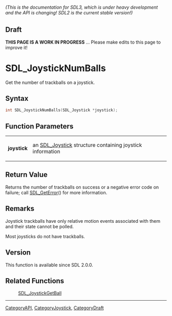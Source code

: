 ====== (This is the documentation for SDL3, which is under heavy development and the API is changing! SDL2 is the current stable version!) ======

== Draft ==

'''THIS PAGE IS A WORK IN PROGRESS''' ... Please make edits to this page to improve it!
= SDL_JoystickNumBalls =

Get the number of trackballs on a joystick.

== Syntax ==

<syntaxhighlight lang='c'>
int SDL_JoystickNumBalls(SDL_Joystick *joystick);
</syntaxhighlight>

== Function Parameters ==

{|
|'''joystick'''
|an [[SDL_Joystick]] structure containing joystick information
|}

== Return Value ==

Returns the number of trackballs on success or a negative error code on
failure; call [[SDL_GetError]]() for more information.

== Remarks ==

Joystick trackballs have only relative motion events associated with them
and their state cannot be polled.

Most joysticks do not have trackballs.

== Version ==

This function is available since SDL 2.0.0.

== Related Functions ==

:[[SDL_JoystickGetBall]]

----
[[CategoryAPI]], [[CategoryJoystick]], [[CategoryDraft]]


